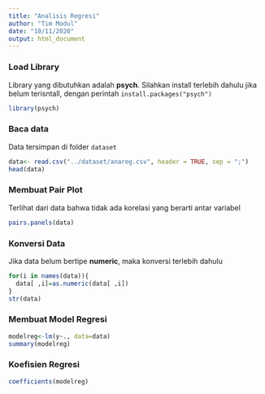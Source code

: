 ```yaml
---
title: "Analisis Regresi"
author: "Tim Modul"
date: "10/11/2020"
output: html_document
---
```


### Load Library
Library yang dibutuhkan adalah **psych**. Silahkan install terlebih dahulu jika belum terisntall, dengan perintah `install.packages("psych")`

```r
library(psych)
```

### Baca data
Data tersimpan di folder `dataset`

```r
data<- read.csv("../dataset/anareg.csv", header = TRUE, sep = ";")
head(data)
```

### Membuat Pair Plot
Terlihat dari data bahwa tidak ada korelasi yang berarti antar variabel
```r
pairs.panels(data)
```

### Konversi Data
Jika data belum bertipe **numeric**, maka konversi terlebih dahulu
```r
for(i in names(data)){
  data[ ,i]=as.numeric(data[ ,i])
}
str(data)
```

### Membuat Model Regresi
```r
modelreg<-lm(y~., data=data)
summary(modelreg)
```

### Koefisien Regresi
```r
coefficients(modelreg)
```
